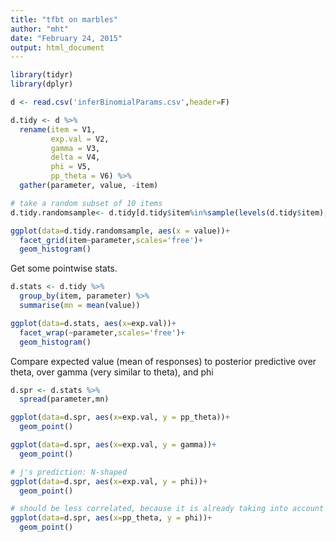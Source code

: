 ```yaml
---
title: "tfbt on marbles"
author: "mht"
date: "February 24, 2015"
output: html_document
---
```



```r
library(tidyr)
library(dplyr)

d <- read.csv('inferBinomialParams.csv',header=F)

d.tidy <- d %>% 
  rename(item = V1,
         exp.val = V2,
         gamma = V3,
         delta = V4,
         phi = V5,
         pp_theta = V6) %>%
  gather(parameter, value, -item)

# take a random subset of 10 items
d.tidy.randomsample<- d.tidy[d.tidy$item%in%sample(levels(d.tidy$item),10),]

ggplot(data=d.tidy.randomsample, aes(x = value))+
  facet_grid(item~parameter,scales='free')+
  geom_histogram()
```

Get some pointwise stats.

```r

d.stats <- d.tidy %>%
  group_by(item, parameter) %>%
  summarise(mn = mean(value))

ggplot(data=d.stats, aes(x=exp.val))+
  facet_wrap(~parameter,scales='free')+
  geom_histogram()

```

Compare expected value (mean of responses) to posterior predictive over theta, over gamma (very similar to theta), and phi

```r

d.spr <- d.stats %>%
  spread(parameter,mn)

ggplot(data=d.spr, aes(x=exp.val, y = pp_theta))+
  geom_point()

ggplot(data=d.spr, aes(x=exp.val, y = gamma))+
  geom_point()

# j's prediction: N-shaped
ggplot(data=d.spr, aes(x=exp.val, y = phi))+
  geom_point()

# should be less correlated, because it is already taking into account guessing
ggplot(data=d.spr, aes(x=pp_theta, y = phi))+
  geom_point()

```